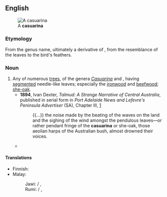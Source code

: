 {{also|Casuarina}}

==English==
[[File:Casuarina equisetifolia Habitus 2010-10-26 ArboretoParqueElPilarCiudadReal.jpg|thumb|A '''casuarina''']]

===Etymology===
From the genus name, ultimately a derivative of {{der|en|ms|kasuari||cassowary}}, from the resemblance of the leaves to the bird's feathers.

===Noun===
{{wikipedia}}
{{en-noun}}

# Any of numerous [[tree]]s, of the genera ''[[Casuarina]]'' and {{taxlink|Allocasuarina|genus}}, having [[segmented]] needle-like leaves; especially the [[ironwood]] and [[beefwood]]; [[she-oak]].
#* '''1894''', Ivan Dexter, ''Talmud: A Strange Narrative of Central Australia'', published in serial form in ''Port Adelaide News and Lefevre's Peninsula Advertiser'' (SA), Chapter III, [http://gutenberg.net.au/ebooks16/1600641.txt]
#*: {{...}} the noise made by the beating of the waves on the land and the sighing of the wind amongst the pendulous leaves—or rather pendant fringe of the '''casuarina''' or she-oak, those aeolian harps of the Australian bush, almost drowned their voices.
#* {{quote-book|1=en|year=1938|author=Norman Lindsay|authorlink=Norman Lindsay|title=Age of Consent|publisher=Ure Smith|location=Sydney|year_published=1962|page=134|passage=Lower down, in a little reach of the lagoon there grew a clump of '''casuarinas''', those timid isolates that withdraw from other trees, selecting their own privacy, which is for ever whispering secrets up in their feathery fronds, set in motion by the slightest breeze.}}

====Translations====
{{trans-top|trees of the genus Casuarina}}
* Finnish: {{t+|fi|kasuariina}}
* Malay:
*: Jawi: {{t|ms|ارو|sc=Arab}} / {{t|ms|رو|sc=Arab}}, {{t|ms|چمارا|sc=Arab}}
*: Rumi: {{t|ms|eru}} / {{t+|ms|ru}}, {{t|ms|cemara}}
{{trans-mid}}
{{trans-bottom}}